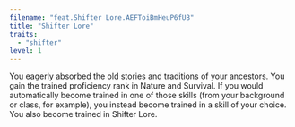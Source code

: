 ```yaml
---
filename: "feat.Shifter Lore.AEFToiBmHeuP6fUB"
title: "Shifter Lore"
traits:
  - "shifter"
level: 1
---
```


You eagerly absorbed the old stories and traditions of your ancestors. You gain the trained proficiency rank in Nature and Survival. If you would automatically become trained in one of those skills (from your background or class, for example), you instead become trained in a skill of your choice. You also become trained in Shifter Lore.